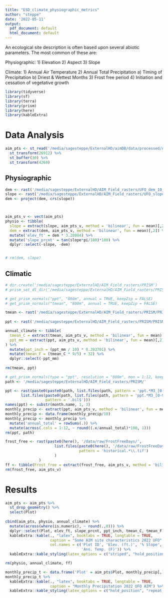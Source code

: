 ```yaml
---
title: "ESD_climate_physiographic_metrics"
author: "steppe"
date: '2022-05-11'
output:
  pdf_document: default
  html_document: default
---
```


An ecological site description is often based upon several abiotic parameters. The most common of these are:

Physiographic:
  1) Elevation
  2) Aspect
  3) Slope

Climate:
  1) Annual Air Temperature
  2) Annual Total Precipitation 
    a) Timing of Precipitation
    b) Driest & Wettest Months
  3) Frost free period
  4) Initiation and cessation of vegetative growth


```r
library(tidyverse)
library(sf)
library(terra)
library(prism)
library(here)
library(kableExtra)
```

# Data Analysis

```r
aim_pts <- st_read('/media/sagesteppe/ExternalHD/aimDB/data/processed/AIM_plots_need_ESD.shp', quiet = T) %>% 
  st_transform(26912) %>% 
  st_buffer(30) %>% 
  st_transform(4269)
```

## Physiographic
```r
dem <- rast('/media/sagesteppe/ExternalHD/AIM_Field_rasters/UFO_dem_10_smooth_UTM.tif')
slope <- rast('/media/sagesteppe/ExternalHD/AIM_Field_rasters/UFO_slope_deg.tif')
dem <- project(dem, crs(slope))



aim_pts_v <- vect(aim_pts)
physio <- tibble(
  slope = extract(slope, aim_pts_v, method = 'bilinear', fun = mean)[,2],
  dem = extract(dem, aim_pts_v, method = 'bilinear', fun = mean)[,2]) %>% 
  mutate('elev_ft' = dem * 3.28084) %>% 
  mutate('slope_prcnt' = tan(slope*pi/180)*100) %>% 
  dplyr::select(-slope, -dem)


# rm(dem, slope)
```

## Climatic

```r

# dir.create('/media/sagesteppe/ExternalHD/AIM_Field_rasters/PRISM')
# prism_set_dl_dir('/media/sagesteppe/ExternalHD/AIM_Field_rasters/PRISM')

# get_prism_normals("ppt", "800m", annual = TRUE, keepZip = FALSE)
# get_prism_normals("tmean", "800m", annual = TRUE, keepZip = FALSE)

tmean <- rast('/media/sagesteppe/ExternalHD/AIM_Field_rasters/PRISM/PRISM_tmean_30yr_normal_800mM3_annual_bil/PRISM_tmean_30yr_normal_800mM3_annual_bil.bil')
                     
ppt <- rast('/media/sagesteppe/ExternalHD/AIM_Field_rasters/PRISM/PRISM_ppt_30yr_normal_800mM3_annual_bil/PRISM_ppt_30yr_normal_800mM3_annual_bil.bil')

annual_climate <- tibble(
  tmean_C = extract(tmean, aim_pts_v, method = 'bilinear', fun = mean)[,2],
  ppt_mm = extract(ppt, aim_pts_v, method = 'bilinear', fun = mean)[,2],
) %>% 
  mutate(ppt_inch = (ppt_mm / 10) * 0.393701) %>% 
  mutate(tmean_F = (tmean_C * 9/5) + 32) %>% 
  dplyr::select(-ppt_mm)
  
rm(tmean, ppt)
```

```r
# get_prism_normals(type = "ppt", resolution = "800m", mon = 1:12, keepZip = FALSE)
path <- '/media/sagesteppe/ExternalHD/AIM_Field_rasters/PRISM/'

ppt <- rast(paste0(paste0(path, list.files(path, pattern = 'ppt.*M3_[0-9]{2}'), '/'), 
       list.files(paste0(path, list.files(path, pattern = 'ppt.*M3_[0-9]{2}'), '/'), 
                  pattern = '.bil$')))
names(ppt) <- substr(month.name, 1, 3) 
monthly_precip <- extract(ppt, aim_pts_v, method = 'bilinear', fun = mean)[,2:13] 
monthly_precip <- data.frame(monthly_precip/10)
monthly_precip <- monthly_precip %>% 
  mutate('annual_total' = rowSums(.)) %>% 
  mutate(across(.cols = 1:12, ~ round((.x/annual_total)*100, 1)))
rm(ppt, path)
```

```r
frost_free <- rast(paste0(here(), '/data/raw/FrostFreeDays/',
                      list.files(paste0(here(), '/data/raw/FrostFreeDays'),
                                 pattern = 'historical.*\\.tif')
                      )
               )
ff <- tibble(Frost_free = extract(frost_free, aim_pts_v, method = 'bilinear', fun = mean, weights = T)[,2])
rm(frost_free, aim_pts_v)
```


# Results

```r
aim_pts <- aim_pts %>% 
  st_drop_geometry() %>% 
  select(Plot)
  
cbind(aim_pts, physio, annual_climate) %>% 
  mutate(across(where(is.numeric), ~ round(.,0))) %>% 
  dplyr::select(Plot, elev_ft, slope_prcnt, ppt_inch, tmean_C, tmean_F) %>% 
  kableExtra::kable(., "latex", booktabs = TRUE, longtable = TRUE, 
                    caption = "Some AIM site characteristics 2022 UFO",
                    col.names = c('Plot ID', 'Elev. (ft.)', '% Slope', 'Ppt. (in.)', 'Annual Temp. (C)',  
                                  'Ann. Temp. (F)')) %>%
  kableExtra::kable_styling(latex_options = c("striped", "hold_position", "repeat_header"))

rm(physio, annual_climate, ff)
```

\pagebreak

```r
monthly_precip_t <- data.frame('Plot' = aim_pts$Plot, monthly_precip[,1:12])
monthly_precip_t %>% 
  kableExtra::kable(., "latex", booktabs = TRUE, longtable = TRUE, 
                    caption = "Monthly Precipitation 2022 UFO AIM") %>%
  kableExtra::kable_styling(latex_options = c("hold_position", "repeat_header")) 
```